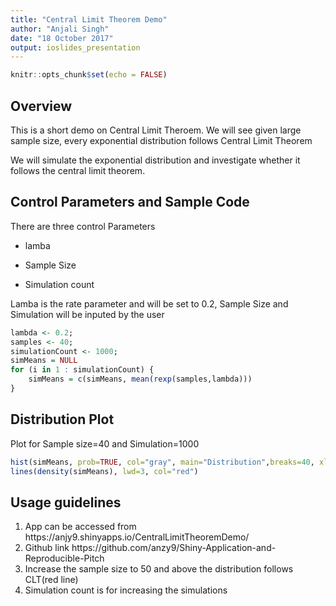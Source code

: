 ---
title: "Central Limit Theorem Demo"
author: "Anjali Singh"
date: "18 October 2017"
output: ioslides_presentation
---

```{r setup, include=FALSE}
knitr::opts_chunk$set(echo = FALSE)
```

## Overview

This is a short demo on Central Limit Theroem. We will see given large sample size, every exponential distribution follows Central Limit Theorem

We will simulate the exponential distribution and investigate whether it follows the central limit theorem.

      

## Control Parameters and Sample Code
There are three control Parameters

- lamba

- Sample Size

- Simulation count

Lamba is the rate parameter and will be set to 0.2, Sample Size and Simulation will be inputed by the user
```{r, echo = TRUE,eval=TRUE,results='hide'}
lambda <- 0.2;
samples <- 40;
simulationCount <- 1000;
simMeans = NULL
for (i in 1 : simulationCount) {
    simMeans = c(simMeans, mean(rexp(samples,lambda)))
}
```

## Distribution Plot
Plot for Sample size=40 and Simulation=1000
```{r}
hist(simMeans, prob=TRUE, col="gray", main="Distribution",breaks=40, xlim=c(2,8), xlab = "Simulation Means")
lines(density(simMeans), lwd=3, col="red")
```

## Usage guidelines
1) App can be accessed from https://anjy9.shinyapps.io/CentralLimitTheoremDemo/
2) Github link https://github.com/anzy9/Shiny-Application-and-Reproducible-Pitch
3) Increase the sample size to 50 and above the distribution follows CLT(red line)
4) Simulation count is for increasing the simulations
